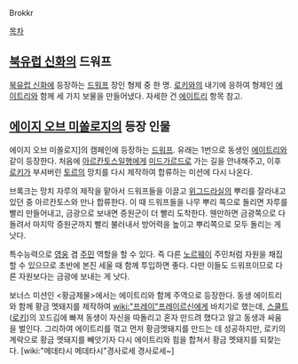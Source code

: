 Brokkr

[[목차]]

== [[북유럽 신화]]의 드워프 ==
[[북유럽 신화]]에 등장하는 [[드워프]] 장인 형제 중 한 명. [[로키]]와의 내기에 응하여 형제인 [[에이트리]]와 함께 세 가지 보물을 만들어냈다. 자세한 건 [[에이트리]] 항목 참고.

== [[에이지 오브 미쏠로지]]의 등장 인물 ==

에이지 오브 미쏠로지]의 캠페인에 등장하는 [[드워프]]. 유래는 1번으로 동생인 [[에이트리]]와 같이 등장한다. 처음에 [[아르칸토스]]일행에게 [[미드가르드]]로 가는 길을 안내해주고, 이후 [[로키]]가 부셔버린 [[토르]]의 망치를 다시 제작하여 합류하는 미션에 다시 나온다.

브록크는 망치 자루의 제작을 맡아서 드워프들을 이끌고 [[위그드라실]]의 뿌리를 잘라내고 있던 중 아르칸토스와 만나 합류한다. 이 때 드워프들을 나무 뿌리 쪽으로 돌리면 자루를 빨리 만들어내고, 금광으로 보내면 증원군이 더 빨리 도착한다. 웬만하면 금광쪽으로 다 돌려서  마지막 증원군까지 빨리 불러내서 방어력을 높이고 뿌리쪽으로 모두 돌리는 게 낫다.

특수능력으로 [[영웅]] 겸 [[주민]] 역할을 할 수 있다. 즉 다른 [[노르웨이]] 주민처럼 자원을 채집할 수 있으므로 초반에 본진 세울 때 함께 투입하면 좋다. 다만 이들도 드워프이므로 다른 자원보다는 금광에 보내는 게 낫다.

보너스 미션인 <황금제물>에서는 에이트리와 함께 주역으로 등장한다. 동생 에이트리와 함께 황금 멧돼지를 제작하여 [[wiki:"프레이"프레이르]]신에게 바치기로 했는데, [[스쿨트]]([[로키]])의 꼬드김에 빠져 동생이 자신을 따돌리고 혼자 만드려 했다고 알고 동생과 싸움을 벌인다. 그리하여 에이트리를 꺾고 먼저 황금멧돼지를 만드는 데 성공하지만, 로키의 계략으로 황금 멧돼지를 빼앗기자 다시 에이트리와 힘을 합쳐서 황금 멧돼지를 되찾는다. [wiki:"메데타시 메데타시"경사로세 경사로세~]
